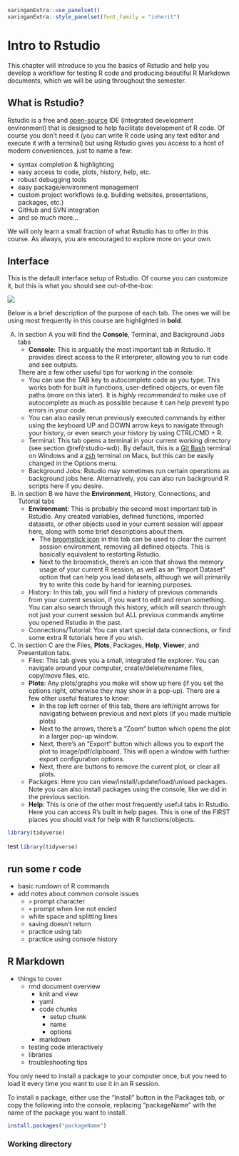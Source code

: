 ```r
xaringanExtra::use_panelset()
xaringanExtra::style_panelset(font_family = "inherit")
```

# Intro to Rstudio {#rstudio-intro}

This chapter will introduce to you the basics of Rstudio and help you develop a workflow for testing R code and producing beautiful R Markdown documents, which we will be using throughout the semester.


## What is Rstudio? {#rstudio-whatis}

Rstudio is a free and [open-source](https://github.com/rstudio/rstudio) IDE (integrated development environment) that is designed to help facilitate development of R code. Of course you don't need it (you can write R code using any text editor and execute it with a terminal) but using Rstudio gives you access to a host of modern conveniences, just to name a few:

 - syntax completion & highlighting
 - easy access to code, plots, history, help, etc.
 - robust debugging tools
 - easy package/environment management
 - custom project workflows (e.g. building websites, presentations, packages, etc.)
 - GitHub and SVN integration
 - and so much more...

We will only learn a small fraction of what Rstudio has to offer in this course. As always, you are encouraged to explore more on your own.


## Interface {#rstudio-interface}

This is the default interface setup of Rstudio. Of course you can customize it, but this is what you should see out-of-the-box:

![](https://i.imgur.com/V9PAoE2.png)

Below is a brief description of the purpose of each tab. The ones we will be using most frequently in this course are highlighted in **bold**.

 A.  In section A you will find the **Console**, Terminal, and Background Jobs tabs
     - **Console**: This is arguably the most important tab in Rstudio. It provides direct access to the R interpreter, allowing you to run code and see outputs.
     
     There are a few other useful tips for working in the console:
     - You can use the TAB key to autocomplete code as you type. This works both for built in functions, user-defined objects, or even file paths (more on this later). It is *highly recommended* to make use of autocomplete as much as possible because it can help prevent typo errors in your code.
     - You can also easily rerun previously executed commands by either using the keyboard UP and DOWN arrow keys to navigate through your history, or even search your history by using CTRL/CMD + R.
     - Terminal: This tab opens a terminal in your current working directory (see section \@ref(rstudio-wd)). By default, this is a [Git Bash](https://gitforwindows.org/) terminal on Windows and a [zsh](https://medium.com/@luzhenna/getting-started-with-zsh-on-a-macbook-bd1c98c6f383) terminal on Macs, but this can be easily changed in the Options menu.
     - Background Jobs: Rstudio may sometimes run certain operations as background jobs here. Alternatively, you can also run background R scripts here if you desire.
     
 B.  In section B we have the **Environment**, History, Connections, and Tutorial tabs
     - **Environment**: This is probably the second most important tab in Rstudio. Any created variables, defined functions, imported datasets, or other objects used in your current session will appear here, along with some brief descriptions about them.
       - The [broomstick icon](https://i.imgur.com/llL6kyv.png) in this tab can be used to clear the current session environment, removing all defined objects. This is basically equivalent to restarting Rstudio.
       - Next to the broomstick, there's an icon that shows the memory usage of your current R session, as well as an "Import Dataset" option that can help you load datasets, although we will primarily try to write this code by hand for learning purposes.
     - History: In this tab, you will find a history of previous commands from your current session, if you want to edit and rerun something. You can also search through this history, which will search through not just your current session but ALL previous commands anytime you opened Rstudio in the past.
     - Connections/Tutorial: You can start special data connections, or find some extra R tutorials here if you wish.
     
 C.  In section C are the Files, **Plots**, Packages, **Help**, **Viewer**, and Presentation tabs.
     - Files: This tab gives you a small, integrated file explorer. You can navigate around your computer, create/delete/rename files, copy/move files, etc.
     - **Plots**: Any plots/graphs you make will show up here (if you set the options right, otherwise they may show in a pop-up). There are a few other useful features to know:
       - In the top left corner of this tab, there are left/right arrows for navigating between previous and next plots (if you made multiple plots)
       - Next to the arrows, there's a "Zoom" button which opens the plot in a larger pop-up window.
       - Next, there's an "Export" button which allows you to export the plot to image/pdf/clipboard. This will open a window with further export configuration options.
       - Next, there are buttons to remove the current plot, or clear all plots.
     - Packages: Here you can view/install/update/load/unload packages. Note you can also install packages using the console, like we did in the previous section.
     - **Help**: This is one of the other most frequently useful tabs in Rstudio. Here you can access R's built in help pages. This is one of the FIRST places you should visit for help with R functions/objects.



```r
library(tidyverse)
```

test `library(tidyverse)`{.R}


## run some r code

- basic rundown of R commands
- add notes about common console issues
  - `>` prompt character
  - `+` prompt when line not ended
  - white space and splitting lines
  - saving doesn't return
  - practice using tab
  - practice using console history


## R Markdown {#rstudio-rmarkdown}

- things to cover
  - rmd document overview
    - knit and view
    - yaml
    - code chunks
      - setup chunk
      - name
      - options
    - markdown

  - testing code interactively
  - libraries
  - troubleshooting tips



::: {.tip}
You only need to install a package to your computer once, but you need to load it every time you want to use it in an R session.

To install a package, either use the "Install" button in the Packages tab, or copy the following into the console, replacing "packageName" with the name of the package you want to install.

```r
install.packages("packageName")
```
:::



### Working directory {#rstudio-wd}



<!--

<details><summary>Exercise solutions</summary>

```r
head(mtcars)
```

</details> 

-->
